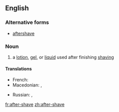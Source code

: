==English==

===Alternative forms===
* [[aftershave]]

===Noun===
{{en-noun|head=[[after]]-[[shave]]}}

# a [[lotion]], [[gel]], or [[liquid]] used after finishing [[shaving]]

====Translations====
{{trans-top|lotion, gel, or liquid used after shaving}}
* French: {{t+|fr|après-rasage|m}}
* Macedonian: {{t|mk|колонска вода|f|tr=kólonska vóda}}, {{t|mk|лосион|m|tr=losión}}
{{trans-mid}}
* Russian: {{t+|ru|одеколо́н|m}}, {{t+|ru|лосьо́н|m}}
{{trans-bottom}}

[[fr:after-shave]]
[[zh:after-shave]]